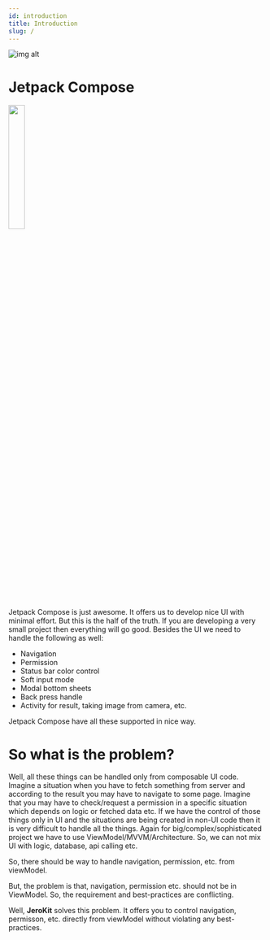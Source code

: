 ```yaml
---
id: introduction
title: Introduction
slug: /
---
```


![img alt](/img/jerokit_logo.svg)

# Jetpack Compose

<img src="/img/jetpack_compose_logo.png" width="25%"></img>

Jetpack Compose is just awesome. It offers us to develop nice UI with minimal effort. But this is the half of the truth. If you are developing a very small project then everything will go good. Besides the UI we need to handle the following as well:
- Navigation
- Permission
- Status bar color control
- Soft input mode
- Modal bottom sheets
- Back press handle
- Activity for result, taking image from camera, etc.

Jetpack Compose have all these supported in nice way.

# So what is the problem?

Well, all these things can be handled only from composable UI code. Imagine a situation when you have to fetch something from server and according to the result you may have to navigate to some page. Imagine that you may have to check/request a permission in a specific situation which depends on logic or fetched data etc. If we have the control of those things only in UI and the situations are being created in non-UI code then it is very difficult to handle all the things. Again for big/complex/sophisticated project we have to use ViewModel/MVVM/Architecture. So, we can not mix UI with logic, database, api calling etc. 

So, there should be way to handle navigation, permission, etc. from viewModel.

But, the problem is that, navigation, permission etc. should not be in ViewModel. So, the requirement and best-practices are conflicting.

Well, **JeroKit** solves this problem. It offers you to control navigation, permisson, etc. directly from viewModel without violating any best-practices.